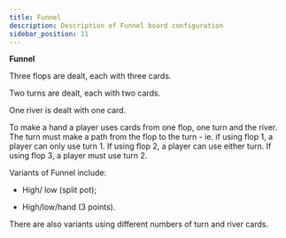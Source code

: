 ```yaml
---
title: Funnel
description: Description of Funnel board configuration
sidebar_position: 11
---
```



**Funnel**

Three flops are dealt, each with three cards.

Two turns are dealt, each with two cards.

One river is dealt with one card.

To make a hand a player uses cards from one flop, one turn and the
river. The turn must make a path from the flop to the turn - ie. if
using flop 1, a player can only use turn 1. If using flop 2, a player
can use either turn. If using flop 3, a player must use turn 2.

Variants of Funnel include:

- High/ low (split pot);

- High/low/hand (3 points).

There are also variants using different numbers of turn and river cards.

<PokerBoardViewer configPath="/data/boards/funnel.json" />